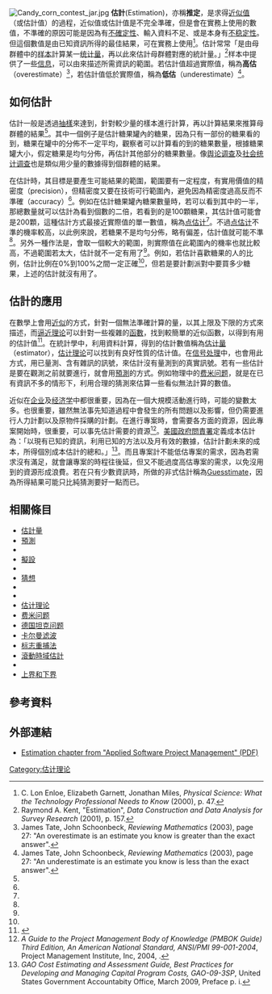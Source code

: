 <!--{{Redirect2|Estimate|Estimated|the racehorse|Estimate (horse)|the card game|Estimate (card game)|the symbol|Estimated sign}}-->
{{NoteTA |G1=Math}}
[[File:Candy_corn_contest_jar.jpg|thumb]]
'''估計'''(Estimation)，亦稱'''推定'''，是求得[[近似|近似值]]（或估計值）的過程，近似值或估計值是不完全準確，但是會在實務上使用的數值，不準確的原因可能是因為有[[不確定性|不確定性]]、輸入資料不足、或是本身有[[不稳定性|不稳定性]]。但這個數值是由已知資訊所得的最佳結果，可在實務上使用<ref name="PSWTPNK">C. Lon Enloe, Elizabeth Garnett, Jonathan Miles, ''Physical Science: What the Technology Professional Needs to Know'' (2000), p. 47.</ref>。估計常常「是由母群體中的[[样本|样本]]計算某一[[统计量|统计量]]，再以此來估計母群體對應的統計量。」<ref name="Kent">Raymond A. Kent, "Estimation", ''Data Construction and Data Analysis for Survey Research'' (2001), p. 157.</ref>样本中提供了一些[[信息|信息]]，可以由來描述所需資訊的範圍。若估計值超過實際值，稱為'''高估'''（overestimate）<ref>James Tate, John Schoonbeck, ''Reviewing Mathematics'' (2003), page 27: "An overestimate is an estimate you know is greater than the exact answer".</ref>，若估計值低於實際值，稱為'''低估'''（underestimate）<ref>James Tate, John Schoonbeck, ''Reviewing Mathematics'' (2003), page 27: "An underestimate is an estimate you know is less than the exact answer".</ref>。

== 如何估計 ==
估計一般是透過[[抽樣|抽樣]]來達到，針對較少量的樣本進行計算，再以計算結果來推算母群體的結果<ref name="PSWTPNK"/>。其中一個例子是估計糖果罐內的糖果，因為只有一部份的糖果看的到，糖果在罐中的分佈不一定平均，觀察者可以計算看的到的糖果數量，根據糖果罐大小，假定糖果是均勻分佈，再估計其他部分的糖果數量。像[[舆论调查|舆论调查]]及[[社会统计调查|社会统计调查]]也是類似用少量的數據得到個群體的結果。

在估計時，其目標是要產生可能結果的範圍，範圍要有一定程度，有實用價值的精密度（precision），但精密度又要在技術可行範圍內，避免因為精密度過高反而不準確（accuracy）<ref name="Kent"/>。例如在估計糖果罐內糖果數量時，若可以看到其中的一半，那總數量就可以估計為看到個數的二倍，若看到的是100顆糖果，其估計值可能會是200顆，這種估計方式最接近實際值的單一數值，稱為[[点估计|点估计]]<ref name="Kent"/>。不過[[点估计|点估计]]不準的機率較高，以此例來說，若糖果不是均勻分佈，略有偏差，估計值就可能不準<ref name="Kent"/>。另外一種作法是{{le|區間估計|interval estimate}}，會取一個較大的範圍，則實際值在此範圍內的機率也就比較高，不過範圍若太大，估計就不一定有用了<ref name="Kent"/>。例如，若估計喜歡糖果的人的比例，估計比例在0%到100%之間一定正確<ref name="Kent"/>，但若是要計劃派對中要買多少糖果，上述的估計就沒有用了。

== 估計的應用 ==
在數學上會用[[近似|近似]]的方式，針對一個無法準確計算的量，以其上限及下限的方式來描述，而[[逼近理论|逼近理论]]可以針對一些複雜的[[函數|函數]]，找到較簡單的近似函數，以得到有用的估計值<ref>{{Cite web |url=http://fourier.math.uoc.gr/~mk/approx1011/carothers.pdf |title=A Short Course on Approximation Theory |accessdate=2020-07-11 |archive-date=2020-08-08 |archive-url=https://web.archive.org/web/20200808083643/http://fourier.math.uoc.gr/~mk/approx1011/carothers.pdf |dead-url=no }}</ref>。在統計學中，利用資料計算，得到的估計數值稱為[[估计量|估计量]]（estimator），[[估计理论|估计理论]]可以找到有良好性質的估计值。在[[信号处理|信号处理]]中，也會用此方式，用已量測、含有雜訊的訊號，來估計沒有量測到的真實訊號。若有一些估計是要在觀測之前就要進行，就會用[[預測|預測]]的方式。例如物理中的[[费米问题|费米问题]]，就是在已有資訊不多的情形下，利用合理的猜測來估算一些看似無法計算的數值。

近似在[[企业|企业]]及[[经济学|经济学]]中都很重要，因為在一個大規模活動進行時，可能的變數太多。{{le|估計 (專案管理)|Estimation (project management)|專案管理中的估計}}也很重要，雖然無法事先知道過程中會發生的所有問題以及影響，但仍需要進行人力計劃以及原物件採購的計劃。在進行專案時，會需要各方面的資源，因此專案開始時，{{le|成本估計|cost estimate}}很重要，可以事先估計需要的資源<ref>''A Guide to the Project Management Body of Knowledge (PMBOK Guide) Third Edition, An American National Standard, ANSI/PMI 99-001-2004'', Project Management Institute, Inc, 2004, {{ISBN|1-930699-45-X}}.</ref>。[[美國政府問責署|美國政府問責署]]定義成本估計為：「以現有已知的資訊，利用已知的方法以及月有效的數據，估計計劃未來的成本，所得個別成本估計的總和。」<ref>''GAO Cost Estimating and Assessment Guide, Best Practices for Developing and Managing Capital Program Costs, GAO-09-3SP'', United States Government Accountabity Office, March 2009, Preface p. i.</ref>。而且專案計不能低估專案的需求，因為若需求沒有滿足，就會讓專案的時程往後延，但又不能過度高估專案的需求，以免沒用到的資源形成浪費。若在只有少數資訊時，所做的非式估計稱為[[Guesstimate|Guesstimate]]，因為所得結果可能只比純猜測要好一點而已。

==相關條目==
* [[估計量|估計量]]
* [[預測|預測]]
* {{le|豐度估算|Abundance estimation}}
* [[擬設|擬設]]
* {{le|信封後的計算|Back-of-the-envelope calculation}}
* [[猜想|猜想]]
* {{le|成本估計|Cost estimation}}
* {{le|估計統計學|Estimation statistics}}
* [[估计理论|估计理论]]
* [[费米问题|费米问题]]
* [[德国坦克问题|德国坦克问题]]
* [[卡尔曼滤波|卡尔曼滤波]]
* [[标志重捕法|标志重捕法]]
* [[滾動時域估計|滾動時域估計]]
* {{le|銷售報價|Sales quote}}
* [[上界和下界|上界和下界]]

==參考資料==
{{reflist}}

==外部連結==
{{Wiktionary}}
<!--{{wikiquote|Estimates}}-->
* [https://web.archive.org/web/20121019034127/http://www.stellman-greene.com/aspm/images/ch03.pdf Estimation chapter from "Applied Software Project Management" (PDF)]

{{Authority control}}
[[Category:估计理论|Category:估计理论]]